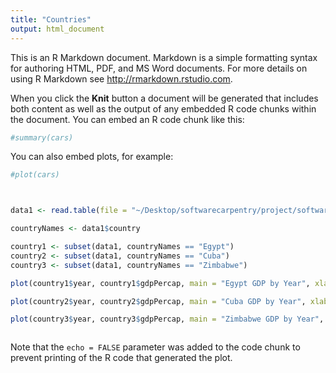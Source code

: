 ```yaml
---
title: "Countries"
output: html_document
---
```


This is an R Markdown document. Markdown is a simple formatting syntax for authoring HTML, PDF, and MS Word documents. For more details on using R Markdown see <http://rmarkdown.rstudio.com>.

When you click the **Knit** button a document will be generated that includes both content as well as the output of any embedded R code chunks within the document. You can embed an R code chunk like this:

```r
#summary(cars)
```

You can also embed plots, for example:

```r
#plot(cars)



data1 <- read.table(file = "~/Desktop/softwarecarpentry/project/software-carpentry-october-2015/output/combined_gapMinder.tsv", header = TRUE)

countryNames <- data1$country

country1 <- subset(data1, countryNames == "Egypt")
country2 <- subset(data1, countryNames == "Cuba")
country3 <- subset(data1, countryNames == "Zimbabwe")

plot(country1$year, country1$gdpPercap, main = "Egypt GDP by Year", xlab = "Year", ylab ="GDP", col = "red")

plot(country2$year, country2$gdpPercap, main = "Cuba GDP by Year", xlab = "Year", ylab ="GDP", col = "red")

plot(country3$year, country3$gdpPercap, main = "Zimbabwe GDP by Year", xlab = "Year", ylab ="GDP", col = "red")



```



Note that the `echo = FALSE` parameter was added to the code chunk to prevent printing of the R code that generated the plot.


